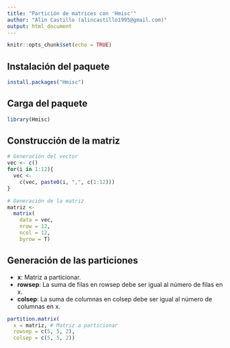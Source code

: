 ```yaml
---
title: "Partición de matrices con 'Hmisc'"
author: "Alin Castillo (alincastillo1995@gmail.com)"
output: html_document
---
```


```r
knitr::opts_chunk$set(echo = TRUE)
```

## Instalación del paquete
```r
install.packages("Hmisc")
```

## Carga del paquete
```r
library(Hmisc)
```

## Construcción de la matriz
```r
# Generación del vector
vec <- c()
for(i in 1:12){
  vec <- 
    c(vec, paste0(i, ",", c(1:12)))
}

# Generación de la matriz
matriz <- 
  matrix(
    data = vec, 
    nrow = 12, 
    ncol = 12, 
    byrow = T)
```

## Generación de las particiones
- **x**: Matriz a particionar.
- **rowsep**: La suma de filas en rowsep debe ser igual al número de filas en x.
- **colsep**: La suma de columnas en colsep debe ser igual al número de columnas en x.

```r
partition.matrix(
  x = matriz, # Matriz a particionar
  rowsep = c(5, 5, 2),
  colsep = c(5, 5, 2))
```

